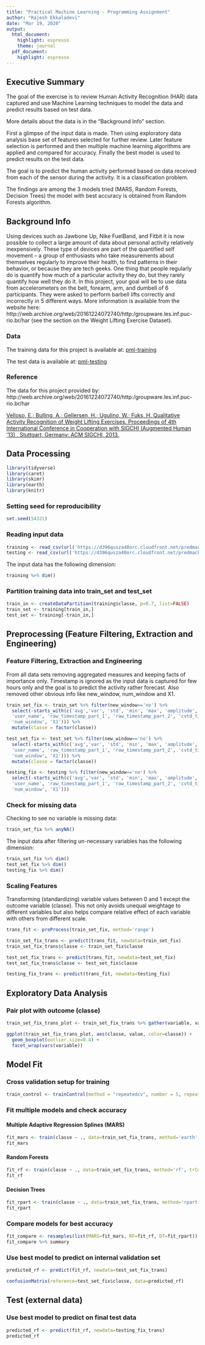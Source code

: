 ---
title: "Practical Machine Learning - Programming Assignment"
author: "Rajesh Ekkaladevi"
date: "Mar 19, 2020"
output:
  html_document:
    highlight: espresso
    theme: journal
  pdf_document:
    highlight: espresso
---

## Executive Summary  

The goal of the exercise is to review Human Activity Recognition (HAR) data captured and use Machine Learning techniques to model the data and predict results based on test data.

More details about the data is in the "Background Info" section.

First a glimpse of the input data is made.  Then using exploratory data analysis base set of features selected for further review.  Later feature selection is performed and then multiple machine learning algorithms are applied and compared for accuracy.  Finally the best model is used to predict results on the test data.

The goal is to predict the human activity performed based on data received from each of the sensor during the activity.  It is a classification problem.

The findings are among the 3 models tried (MARS, Random Forests, Decision Trees) the model with best accuracy is obtained from Random Forests algorithm.

## Background Info  

Using devices such as Jawbone Up, Nike FuelBand, and Fitbit it is now possible to collect a large amount of data about personal activity relatively inexpensively. These type of devices are part of the quantified self movement – a group of enthusiasts who take measurements about themselves regularly to improve their health, to find patterns in their behavior, or because they are tech geeks. One thing that people regularly do is quantify how much of a particular activity they do, but they rarely quantify how well they do it. In this project, your goal will be to use data from accelerometers on the belt, forearm, arm, and dumbell of 6 participants. They were asked to perform barbell lifts correctly and incorrectly in 5 different ways. More information is available from the website here: http://web.archive.org/web/20161224072740/http:/groupware.les.inf.puc-rio.br/har (see the section on the Weight Lifting Exercise Dataset).

### Data  

The training data for this project is available at: [pml-training](https://d396qusza40orc.cloudfront.net/predmachlearn/pml-training.csv)

The test data is available at: [pml-testing](https://d396qusza40orc.cloudfront.net/predmachlearn/pml-testing.csv)

### Reference  

The data for this project provided by: http://web.archive.org/web/20161224072740/http:/groupware.les.inf.puc-rio.br/har

[Velloso, E.; Bulling, A.; Gellersen, H.; Ugulino, W.; Fuks, H. Qualitative Activity Recognition of Weight Lifting Exercises. Proceedings of 4th International Conference in Cooperation with SIGCHI (Augmented Human '13) . Stuttgart, Germany: ACM SIGCHI, 2013.](http://web.archive.org/web/20170519033209/http://groupware.les.inf.puc-rio.br/public/papers/2013.Velloso.QAR-WLE.pdf)

## Data Processing  

```{r, echo=FALSE, results='hide', error=FALSE, warning=FALSE, message=FALSE}
library(tidyverse)
library(caret)
library(skimr)
library(earth)
library(knitr)
```

### Setting seed for reproducibility  

```{r, echo=TRUE, results=TRUE, error=FALSE, warning=FALSE, message=FALSE}  
set.seed(54321)
```

### Reading input data  

```{r, echo=TRUE, results=TRUE, error=FALSE, warning=FALSE, message=FALSE}  
training <- read_csv(url('https://d396qusza40orc.cloudfront.net/predmachlearn/pml-training.csv'))
testing <- read_csv(url('https://d396qusza40orc.cloudfront.net/predmachlearn/pml-testing.csv'))
```

The input data has the following dimension:  

```{r, echo=TRUE, results=TRUE, error=FALSE, warning=FALSE, message=FALSE}  
training %>% dim()
```

### Partition training data into train_set and test_set  

```{r, echo=TRUE, results=TRUE, error=FALSE, warning=FALSE, message=FALSE}  
train_in <- createDataPartition(training$classe, p=0.7, list=FALSE)
train_set <- training[train_in,]
test_set <- training[-train_in,]
```

## Preprocessing (Feature Filtering, Extraction and Engineering)  

### Feature Filtering, Extraction and Engineering  

From all data sets removing aggregated measures and keeping facts of importance only.  Timestamp is ignored as the input data is captured for few hours only and the goal is to predict the activity rather forecast.  Also removed other obvious info like new_window, num_window and X1.  

```{r, echo=TRUE, results=TRUE, error=FALSE, warning=FALSE, message=FALSE}  
train_set_fix <- train_set %>% filter(new_window=='no') %>% 
  select(-starts_with(c('avg','var', 'std', 'min', 'max', 'amplitude', 'kurtosis', 'skewness',
  'user_name', 'raw_timestamp_part_1', 'raw_timestamp_part_2', 'cvtd_timestamp', 'new_window', 
  'num_window', 'X1'))) %>% 
  mutate(classe = factor(classe))

test_set_fix <- test_set %>% filter(new_window=='no') %>% 
  select(-starts_with(c('avg','var', 'std', 'min', 'max', 'amplitude', 'kurtosis', 'skewness', 
  'user_name', 'raw_timestamp_part_1', 'raw_timestamp_part_2', 'cvtd_timestamp', 'new_window', 
  'num_window', 'X1'))) %>% 
  mutate(classe = factor(classe))

testing_fix <- testing %>% filter(new_window=='no') %>% 
  select(-starts_with(c('avg','var', 'std', 'min', 'max', 'amplitude', 'kurtosis', 'skewness', 
  'user_name', 'raw_timestamp_part_1', 'raw_timestamp_part_2', 'cvtd_timestamp', 'new_window', 
  'num_window', 'X1')))
```

### Check for missing data  

Checking to see no variable is missing data:  

```{r, echo=TRUE, results=TRUE, error=FALSE, warning=FALSE, message=FALSE}  
train_set_fix %>% anyNA()
```

The input data after filtering un-necessary variables has the following dimension:  

```{r, echo=TRUE, results=TRUE, error=FALSE, warning=FALSE, message=FALSE}  
train_set_fix %>% dim()
test_set_fix %>% dim()
testing_fix %>% dim()
```
    
### Scaling Features  
    
Transforming (standardizing) variable values between 0 and 1 except the outcome variable (classe).  This not only avoids unequal weightage to different variables but also helps compare relative effect of each variable with others from different scale.  

```{r, echo=TRUE, results=TRUE, error=FALSE, warning=FALSE, message=FALSE}  
trans_fit <- preProcess(train_set_fix, method='range')

train_set_fix_trans <- predict(trans_fit, newdata=train_set_fix)
train_set_fix_trans$classe <- train_set_fix$classe

test_set_fix_trans <- predict(trans_fit, newdata=test_set_fix)
test_set_fix_trans$classe <- test_set_fix$classe

testing_fix_trans <- predict(trans_fit, newdata=testing_fix)
```

## Exploratory Data Analysis  

### Pair plot with outcome (classe)  

```{r, echo=TRUE, results=TRUE, error=FALSE, warning=FALSE, message=FALSE}  
train_set_fix_trans_plot <- train_set_fix_trans %>% gather(variable, value, -classe)
```

```{r, echo=TRUE, results=TRUE, error=FALSE, warning=FALSE, message=FALSE, fig.width=10, fig.height=8}  
ggplot(train_set_fix_trans_plot, aes(classe, value, color=classe)) + 
  geom_boxplot(outlier.size=0.4) + 
  facet_wrap(vars(variable))
```

## Model Fit  

### Cross validation setup for training  

```{r, echo=TRUE, results=TRUE, error=FALSE, warning=FALSE, message=FALSE}  
train_control <- trainControl(method = "repeatedcv", number = 5, repeats = 1, verbose=FALSE)
```
  
### Fit multiple models and check accuracy  
  
#### Multiple Adaptive Regression Splines (MARS)  

```{r, echo=TRUE, results=TRUE, error=FALSE, warning=FALSE, message=FALSE}  
fit_mars <- train(classe ~ ., data=train_set_fix_trans, method='earth', trControl=train_control)
fit_mars  
```
    
#### Random Forests  

```{r, echo=TRUE, results=TRUE, error=FALSE, warning=FALSE, message=FALSE}  
fit_rf <- train(classe ~ ., data=train_set_fix_trans, method='rf', trControl=train_control)
fit_rf  
```
    
#### Decision Trees  
    
```{r, echo=TRUE, results=TRUE, error=FALSE, warning=FALSE, message=FALSE}  
fit_rpart <- train(classe ~ ., data=train_set_fix_trans, method='rpart', trControl=train_control)
fit_rpart 
```

### Compare models for best accuracy  

```{r, echo=TRUE, results=TRUE, error=FALSE, warning=FALSE, message=FALSE}  
fit_compare <- resamples(list(MARS=fit_mars, RF=fit_rf, DT=fit_rpart))
fit_compare %>% summary
```

### Use best model to predict on internal validation set  

```{r, echo=TRUE, results=TRUE, error=FALSE, warning=FALSE, message=FALSE}  
predicted_rf <- predict(fit_rf, newdata=test_set_fix_trans)

confusionMatrix(reference=test_set_fix$classe, data=predicted_rf)
```

## Test (external data)  

### Use best model to predict on final test data  

```{r, echo=TRUE, results=TRUE, error=FALSE, warning=FALSE, message=FALSE}  
predicted_rf <- predict(fit_rf, newdata=testing_fix_trans)
predicted_rf 
```
